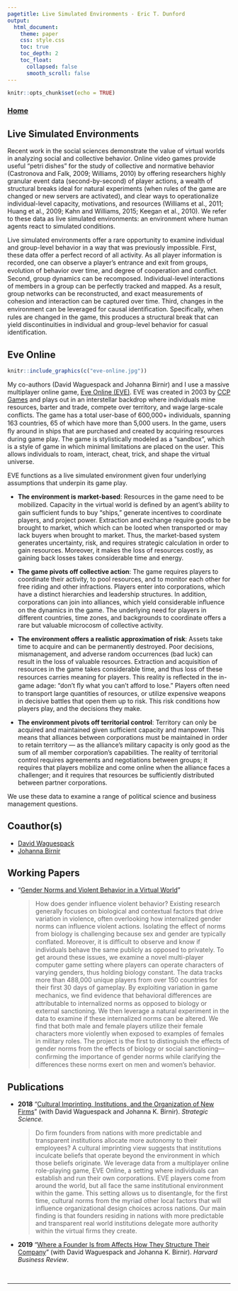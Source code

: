 ```yaml
---
pagetitle: Live Simulated Environments - Eric T. Dunford
output: 
  html_document:
    theme: paper 
    css: style.css
    toc: true
    toc_depth: 2
    toc_float:
      collapsed: false
      smooth_scroll: false
---
```


```r
knitr::opts_chunk$set(echo = TRUE)
```

### [Home](http://ericdunford.com/)

## Live Simulated Environments

Recent work in the social sciences demonstrate the value of virtual worlds in analyzing social and collective behavior. Online video games provide useful "petri dishes" for the study of collective and normative behavior (Castronova and Falk, 2009; Williams, 2010) by offering researchers highly granular event data (second-by-second) of player actions, a wealth of structural breaks ideal for natural experiments (when rules of the game are changed or new servers are activated), and clear ways to operationalize individual-level capacity, motivations, and resources (Williams et al., 2011; Huang et al., 2009; Kahn and Williams, 2015; Keegan et al., 2010). We refer to these data as live simulated environments: an environment where human agents react to simulated conditions.

Live simulated environments offer a rare opportunity to examine individual and group-level behavior in a way that was previously impossible. First, these data offer a perfect record of all activity. As all player information is recorded, one can observe a player’s entrance and exit from groups, evolution of behavior over time, and degree of cooperation and conﬂict. Second, group dynamics can be recomposed. Individual-level interactions of members in a group can be perfectly tracked and mapped. As a result, group networks can be reconstructed, and exact measurements of cohesion and interaction can be captured over time. Third, changes in the environment can be leveraged for causal identiﬁcation. Specifically, when rules are changed in the game, this produces a structural break that can yield discontinuities in individual and group-level behavior for casual identification.

## Eve Online 

```r
knitr::include_graphics(c("eve-online.jpg"))
```

My co-authors (David Waguespack and Johanna Birnir) and I use a massive multiplayer online game, [Eve Online (EVE)](https://www.eveonline.com/). EVE was created in 2003 by [CCP Games](https://www.ccpgames.com/) and plays out in an interstellar backdrop where individuals mine resources, barter and trade, compete over territory, and wage large-scale conﬂicts. The game has a total user-base of 600,000+ individuals, spanning 163 countries, 65 of which have more than 5,000 users. In the game, users ﬂy around in ships that are purchased and created by acquiring resources during game play. The game is stylistically modeled as a “sandbox”, which is a style of game in which minimal limitations are placed on the user. This allows individuals to roam, interact, cheat, trick, and shape the virtual universe. 

EVE functions as a live simulated environment given four underlying assumptions that underpin its game play. 

- **The environment is market-based**: Resources in the game need to be mobilized. Capacity in the virtual world is deﬁned by an agent’s ability to gain sufficient funds to buy “ships,” generate incentives to coordinate players, and project power. Extraction and exchange require goods to be brought to market, which which can be looted when transported or may lack buyers when brought to market. Thus, the market-based system generates uncertainty, risk, and requires strategic calculation in order to gain resources. Moreover, it makes the loss of resources costly, as gaining back losses takes considerable time and energy.

- **The game pivots off collective action**: The game requires players to coordinate their activity, to pool resources, and to monitor each other for free riding and other infractions. Players enter into corporations, which have a distinct hierarchies and leadership structures. In addition, corporations can join into alliances, which yield considerable inﬂuence on the dynamics in the game. The underlying need for players in different countries, time zones, and backgrounds to coordinate offers a rare but valuable microcosm of collective activity.

- **The environment offers a realistic approximation of risk**: Assets take time to acquire and can be permanently destroyed. Poor decisions, mismanagement, and adverse random occurrences (bad luck) can result in the loss of valuable resources. Extraction and acquisition of resources in the game takes considerable time, and thus loss of these resources carries meaning for players. This reality is reﬂected in the in-game adage: “don’t ﬂy what you can’t afford to lose.” Players often need to transport large quantities of resources, or utilize expensive weapons in decisive battles that open them up to risk. This risk conditions how players play, and the decisions they make.

- **The environment pivots off territorial control**: Territory can only be acquired and maintained given sufficient capacity and manpower. This means that alliances between corporations must be maintained in order to retain territory --- as the alliance’s military capacity is only good as the sum of all member corporation’s capabilities. The reality of territorial control requires agreements and negotiations between groups; it requires that players mobilize and come online when the alliance faces a challenger; and it requires that resources be sufficiently distributed between partner corporations.

We use these data to examine a range of political science and business management questions.  

## Coauthor(s)

- [David Waguespack](https://www.rhsmith.umd.edu/directory/david-m-waguespack)
- [Johanna Birnir](https://gvpt.umd.edu/facultyprofile/birnir/j%C3%B3hanna)


## Working Papers

- "<a href="" target="_blank">Gender Norms and Violent Behavior in a Virtual World</a>"<blockquote>How does gender influence violent behavior? Existing research generally focuses on biological and contextual factors that drive variation in violence, often overlooking how internalized gender norms can influence violent actions. Isolating the effect of norms from biology is challenging because sex and gender are typically conﬂated. Moreover, it is difficult to observe and know if individuals behave the same publicly as opposed to privately. To get around these issues, we examine a novel multi-player computer game setting where players can operate characters of varying genders, thus holding biology constant. The data tracks more than 488,000 unique players from over 150 countries for their first 30 days of gameplay. By exploiting variation in game mechanics, we ﬁnd evidence that behavioral differences are attributable to internalized norms as opposed to biology or external sanctioning. We then leverage a natural experiment in the data to examine if these internalized norms can be altered. We find that both male and female players utilize their female characters more violently when exposed to examples of females in military roles. The project is the first to distinguish the effects of gender norms from the effects of biology or social sanctioning---conﬁrming the importance of gender norms while clarifying the differences these norms exert on men and women’s behavior.</blockquote>


## Publications

- **2018** "<a href="https://doi.org/10.1287/stsc.2018.0056" target="_blank">Cultural Imprinting, Institutions, and the Organization of New Firms</a>" (with David Waguespack and Johanna K. Birnir). _Strategic Science._<blockquote>Do firm founders from nations with more predictable and transparent institutions allocate more autonomy to their employees? A cultural imprinting view suggests that institutions inculcate beliefs that operate beyond the environment in which those beliefs originate. We leverage data from a multiplayer online role-playing game, EVE Online, a setting where individuals can establish and run their own corporations. EVE players come from around the world, but all face the same institutional environment within the game. This setting allows us to disentangle, for the first time, cultural norms from the myriad other local factors that will influence organizational design choices across nations. Our main finding is that founders residing in nations with more predictable and transparent real world institutions delegate more authority within the virtual firms they create.</blockquote></details>

- **2019** "<a href="https://hbr.org/2019/09/research-where-a-founder-is-from-affects-how-they-structure-their-company" target="_blank">Where a Founder Is from Affects How They Structure Their Company</a>" (with David Waguespack and Johanna K. Birnir). _Harvard Business Review_. 

<br><hr><br>
